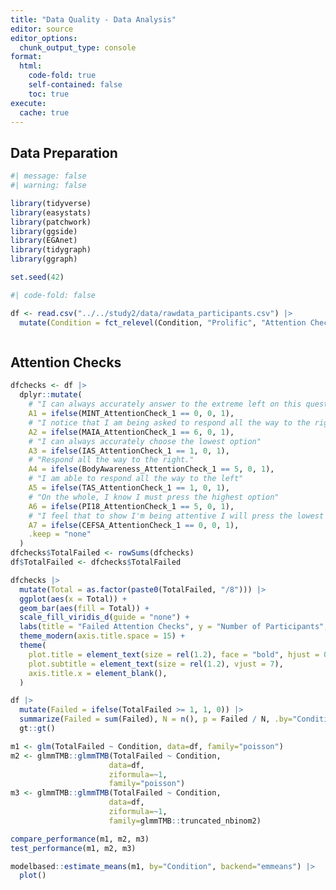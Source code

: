 ```yaml
---
title: "Data Quality - Data Analysis"
editor: source
editor_options: 
  chunk_output_type: console
format:
  html:
    code-fold: true
    self-contained: false
    toc: true
execute: 
  cache: true
---
```


## Data Preparation

```r
#| message: false
#| warning: false

library(tidyverse)
library(easystats)
library(patchwork)
library(ggside)
library(EGAnet)
library(tidygraph)
library(ggraph)

set.seed(42)
```

```r
#| code-fold: false

df <- read.csv("../../study2/data/rawdata_participants.csv") |> 
  mutate(Condition = fct_relevel(Condition, "Prolific", "Attention Checks", "Quiz", "Control"))
```

```r

```

## Attention Checks

```r
dfchecks <- df |>
  dplyr::mutate(
    # "I can always accurately answer to the extreme left on this question to show that I am reading it"
    A1 = ifelse(MINT_AttentionCheck_1 == 0, 0, 1),
    # "I notice that I am being asked to respond all the way to the right"
    A2 = ifelse(MAIA_AttentionCheck_1 == 6, 0, 1),
    # "I can always accurately choose the lowest option"
    A3 = ifelse(IAS_AttentionCheck_1 == 1, 0, 1),
    # "Respond all the way to the right."
    A4 = ifelse(BodyAwareness_AttentionCheck_1 == 5, 0, 1),
    # "I am able to respond all the way to the left"
    A5 = ifelse(TAS_AttentionCheck_1 == 1, 0, 1),
    # "On the whole, I know I must press the highest option"
    A6 = ifelse(PI18_AttentionCheck_1 == 5, 0, 1),
    # "I feel that to show I'm being attentive I will press the lowest option"
    A7 = ifelse(CEFSA_AttentionCheck_1 == 0, 0, 1),
    .keep = "none"
  ) 
dfchecks$TotalFailed <- rowSums(dfchecks)
df$TotalFailed <- dfchecks$TotalFailed

dfchecks |>
  mutate(Total = as.factor(paste0(TotalFailed, "/8"))) |> 
  ggplot(aes(x = Total)) +
  geom_bar(aes(fill = Total)) +
  scale_fill_viridis_d(guide = "none") +
  labs(title = "Failed Attention Checks", y = "Number of Participants", subtitle = "Number of failed attention checks per participant") +
  theme_modern(axis.title.space = 15) +
  theme(
    plot.title = element_text(size = rel(1.2), face = "bold", hjust = 0),
    plot.subtitle = element_text(size = rel(1.2), vjust = 7),
    axis.title.x = element_blank(),
  )
```

```r
df |> 
  mutate(Failed = ifelse(TotalFailed >= 1, 1, 0)) |> 
  summarize(Failed = sum(Failed), N = n(), p = Failed / N, .by="Condition") |> 
  gt::gt()
```

```r
m1 <- glm(TotalFailed ~ Condition, data=df, family="poisson")
m2 <- glmmTMB::glmmTMB(TotalFailed ~ Condition,
                      data=df,
                      ziformula=~1,
                      family="poisson")
m3 <- glmmTMB::glmmTMB(TotalFailed ~ Condition,
                      data=df,
                      ziformula=~1,
                      family=glmmTMB::truncated_nbinom2)

compare_performance(m1, m2, m3)
test_performance(m1, m2, m3)

modelbased::estimate_means(m1, by="Condition", backend="emmeans") |> 
  plot()
```
